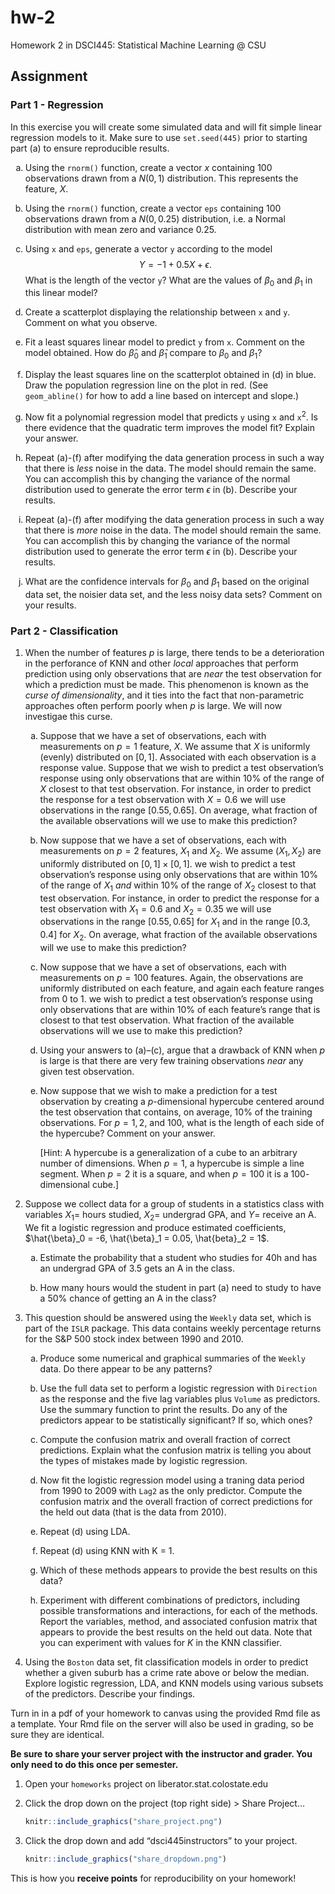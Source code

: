 # hw-2

Homework 2 in DSCI445: Statistical Machine Learning @ CSU

## Assignment

### Part 1 - Regression

In this exercise you will create some simulated data and will fit simple linear regression models to it. Make sure to use `set.seed(445)` prior to starting part (a) to ensure reproducible results.

(a) Using the `rnorm()` function, create a vector $x$ containing $100$ observations drawn from a $N(0, 1)$ distribution. This represents the feature, $X$.

(b) Using the `rnorm()` function, create a vector `eps` containing $100$ observations drawn from a $N(0, 0.25)$ distribution, i.e. a Normal distribution with mean zero and variance $0.25$.

(c) Using `x` and `eps`, generate a vector `y` according to the model
    $$
    Y = -1 + 0.5 X + \epsilon.
    $$
    What is the length of the vector `y`? What are the values of $\beta_0$ and $\beta_1$ in this linear model?
    
(d) Create a scatterplot displaying the relationship between `x` and `y`. Comment on what you observe.

(e) Fit a least squares linear model to predict `y` from `x`. Comment on the model obtained. How do $\hat{\beta}_0$ and $\hat{\beta}_1$ compare to $\beta_0$ and $\beta_1$?

(f) Display the least squares line on the scatterplot obtained in (d) in blue. Draw the population regression line on the plot in red. (See `geom_abline()` for how to add a line based on intercept and slope.)

(g) Now fit a polynomial regression model that predicts `y` using `x` and $\texttt{x}^2$. Is there evidence that the quadratic term improves the model fit? Explain your answer.

(h) Repeat (a)-(f) after modifying the data generation process in such a way that there is *less* noise in the data. The model should remain the same. You can accomplish this by changing the variance of the normal distribution used to generate the error term $\epsilon$ in (b). Describe your results.

(i) Repeat (a)-(f) after modifying the data generation process in such a way that there is *more* noise in the data. The model should remain the same. You can accomplish this by changing the variance of the normal distribution used to generate the error term $\epsilon$ in (b). Describe your results.

(j) What are the confidence intervals for $\beta_0$ and $\beta_1$ based on the original data set, the noisier data set, and the less noisy data sets? Comment on your results.
    
### Part 2 - Classification

1. When the number of features $p$ is large, there tends to be a deterioration in the perforance of KNN and other *local* approaches that perform prediction using only observations that are *near* the test observation for which a prediction must be made. This phenomenon is known as the *curse of dimensionality*, and it ties into the fact that non-parametric approaches often perform poorly when $p$ is large. We will now investigae this curse.

    (a) Suppose that we have a set of observations, each with measurements on $p = 1$ feature, $X$. We assume that $X$ is uniformly (evenly) distributed on $[0,1]$. Associated with each observation is a response value. Suppose that we wish to predict a test observation's response using only observations that are within $10\%$ of the range of $X$ closest to that test observation. For instance, in order to predict the response for a test observation with $X = 0.6$ we will use observations in the range $[0.55, 0.65]$. On average, what fraction of the available observations will we use to make this prediction?
    
    (b) Now suppose that we have a set of observations, each with measurements on $p = 2$ features, $X_1$ and $X_2$. We assume $(X_1, X_2)$ are uniformly distributed on $[0,1]\times[0,1]$. we wish to predict a test observation's response using only observations that are within $10\%$ of the range of $X_1$ *and* within $10\%$ of the range of $X_2$ closest to that test observation. For instance, in order to predict the response for a test observation with $X_1 = 0.6$ and $X_2 = 0.35$ we will use observations in the range $[0.55, 0.65]$ for $X_1$ and in the range $[0.3, 0.4]$ for $X_2$. On average, what fraction of the available observations will we use to make this prediction?
    
    (c) Now suppose that we have a set of observations, each with measurements on $p = 100$ features. Again, the observations are uniformly distributed on each feature, and again each feature ranges from $0$ to $1$. we wish to predict a test observation's response using only observations that are within $10\%$ of each feature's range that is closest to that test observation. What fraction of the available observations will we use to make this prediction?
    
    (d) Using your answers to (a)--(c), argue that a drawback of KNN when $p$ is large is that there are very few training observations *near* any given test observation.
    
    (e) Now suppose that we wish to make a prediction for a test observation by creating a $p$-dimensional hypercube centered around the test observation that contains, on average, $10\%$ of the training observations. For $p = 1, 2,$ and $100$, what is the length of each side of the hypercube? Comment on your answer.
    
        [Hint: A hypercube is a generalization of a cube to an arbitrary number of dimensions. When $p = 1$, a hypercube is simple a line segment. When $p = 2$ it is a square, and when $p = 100$ it is a $100$-dimensional cube.]
        
2. Suppose we collect data for a group of students in a statistics class with variables $X_1 =$ hours studied, $X_2 =$ undergrad GPA, and $Y =$ receive an A. We fit a logistic regression and produce estimated coefficients, $\hat{\beta}_0 = -6, \hat{\beta}_1 = 0.05, \hat{beta}_2 = 1$.

    (a) Estimate the probability that a student who studies for $40$h and has an undergrad GPA of $3.5$ gets an A in the class.
    
    (b) How many hours would the student in part (a) need to study to have a $50\%$ chance of getting an A in the class?
    
3. This question should be answered using the `Weekly` data set, which is part of the `ISLR` package. This data contains weekly percentage returns for the S&P 500 stock index between 1990 and 2010.

    (a) Produce some numerical and graphical summaries of the `Weekly` data. Do there appear to be any patterns?
    
    (b) Use the full data set to perform a logistic regression with `Direction` as the response and the five lag variables plus `Volume` as predictors. Use the summary function to print the results. Do any of the predictors appear to be statistically significant? If so, which ones?
    
    (c) Compute the confusion matrix and overall fraction of correct predictions. Explain what the confusion matrix is telling you about the types of mistakes made by logistic regression.
    
    (d) Now fit the logistic regression model using a traning data period from 1990 to 2009 with `Lag2` as the only predictor. Compute the confusion matrix and the overall fraction of correct predictions for the held out data (that is the data from 2010).
    
    (e) Repeat (d) using LDA.
    
    (f) Repeat (d) using KNN with K = 1.
    
    (h) Which of these methods appears to provide the best results on this data?
    
    (i) Experiment with different combinations of predictors, including possible transformations and interactions, for each of the methods. Report the variables, method, and associated confusion matrix that appears to provide the best results on the held out data. Note that you can experiment with values for $K$ in the KNN classifier.
    
4. Using the `Boston` data set, fit classification models in order to predict whether a given suburb has a crime rate above or below the median. Explore logistic regression, LDA, and KNN models using various subsets of the predictors. Describe your findings.

Turn in in a pdf of your homework to canvas using the provided Rmd file as a template. Your Rmd file on the server will also be used in grading, so be sure they are identical.

**Be sure to share your server project with the instructor and grader. You only need to do this once per semester.**

1. Open your `homeworks` project on liberator.stat.colostate.edu
2. Click the drop down on the project (top right side) > Share Project...
    
    ```r
    knitr::include_graphics("share_project.png")
    ```
  
3. Click the drop down and add "dsci445instructors" to your project.

    ```r
    knitr::include_graphics("share_dropdown.png")
    ```

This is how you **receive points** for reproducibility on your homework!

